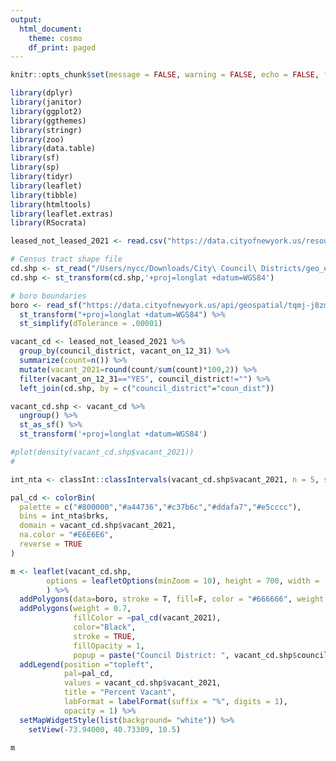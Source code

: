 ```yaml
---
output:
  html_document:
    theme: cosmo
    df_print: paged
---
```



```r
knitr::opts_chunk$set(message = FALSE, warning = FALSE, echo = FALSE, fig.align="left", fig.width=14, fig.height=8)
```


```r
library(dplyr)
library(janitor)
library(ggplot2)
library(ggthemes)
library(stringr)
library(zoo)
library(data.table)
library(sf)
library(sp)
library(tidyr)
library(leaflet)
library(tibble)
library(htmltools)
library(leaflet.extras)
library(RSocrata)

leased_not_leased_2021 <- read.csv("https://data.cityofnewyork.us/resource/92iy-9c3n.csv?$limit=999999999") %>% clean_names()

# Census tract shape file
cd.shp <- st_read("/Users/nycc/Downloads/City\ Council\ Districts/geo_export_5ab108fe-1723-40b1-ba2a-255cb4deb4a3.shp")
cd.shp <- st_transform(cd.shp,'+proj=longlat +datum=WGS84')

# boro boundaries
boro <- read_sf("https://data.cityofnewyork.us/api/geospatial/tqmj-j8zm?method=export&format=GeoJSON") %>% 
  st_transform("+proj=longlat +datum=WGS84") %>% 
  st_simplify(dTolerance = .00001)

vacant_cd <- leased_not_leased_2021 %>% 
  group_by(council_district, vacant_on_12_31) %>% 
  summarize(count=n()) %>%
  mutate(vacant_2021=round(count/sum(count)*100,2)) %>%
  filter(vacant_on_12_31=="YES", council_district!="") %>% 
  left_join(cd.shp, by = c("council_district"="coun_dist"))

vacant_cd.shp <- vacant_cd %>% 
  ungroup() %>% 
  st_as_sf() %>% 
  st_transform('+proj=longlat +datum=WGS84')

```


```r
#plot(density(vacant_cd.shp$vacant_2021))
#

int_nta <- classInt::classIntervals(vacant_cd.shp$vacant_2021, n = 5, style = 'sd')

pal_cd <- colorBin(
  palette = c("#800000","#a44736","#c37b6c","#ddafa7","#e5cccc"),
  bins = int_nta$brks,
  domain = vacant_cd.shp$vacant_2021, 
  na.color = "#E6E6E6",
  reverse = TRUE
)

m <- leaflet(vacant_cd.shp, 
        options = leafletOptions(minZoom = 10), height = 700, width =  700
        ) %>%
  addPolygons(data=boro, stroke = T, fill=F, color = "#666666", weight = 1) %>%
  addPolygons(weight = 0.7,
              fillColor = ~pal_cd(vacant_2021),
              color="Black",
              stroke = TRUE,
              fillOpacity = 1,
              popup = paste("Council District: ", vacant_cd.shp$council_district, "</br>","Number Vacant: ", vacant_cd.shp$count, "</br>", "Percent Vacant: ", paste(vacant_cd.shp$vacant_2021,"%", sep=""))) %>% 
  addLegend(position ="topleft", 
            pal=pal_cd,
            values = vacant_cd.shp$vacant_2021,
            title = "Percent Vacant",
            labFormat = labelFormat(suffix = "%", digits = 1),
            opacity = 1) %>% 
  setMapWidgetStyle(list(background= "white")) %>%
    setView(-73.94000, 40.73309, 10.5) 

m
```



